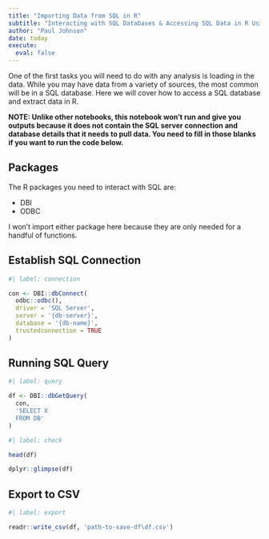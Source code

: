 ```yaml
---
title: "Importing Data from SQL in R"
subtitle: "Interacting with SQL Databases & Accessing SQL Data in R Using DBI & ODBC"
author: "Paul Johnson"
date: today
execute:
  eval: false
---
```


One of the first tasks you will need to do with any analysis is loading in the data. While you may have data from a variety of sources, the most common will be in a SQL database. Here we will cover how to access a SQL database and extract data in R.

**NOTE: Unlike other notebooks, this notebook won't run and give you outputs because it does not contain the SQL server connection and database details that it needs to pull data. You need to fill in those blanks if you want to run the code below.**

## Packages

The R packages you need to interact with SQL are:

-   DBI
-   ODBC

I won't import either package here because they are only needed for a handful of functions.

## Establish SQL Connection

```r
#| label: connection

con <- DBI::dbConnect(
  odbc::odbc(),
  driver = 'SQL Server',
  server = '{db-server}',
  database = '{db-name}',
  trustedconnection = TRUE
)

```

## Running SQL Query

```r
#| label: query

df <- DBI::dbGetQuery(
  con,
  'SELECT X
  FROM DB'
)

```

```r
#| label: check

head(df)

dplyr::glimpse(df)

```

## Export to CSV

```r
#| label: export

readr::write_csv(df, 'path-to-save-df\df.csv')

```